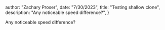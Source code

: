 



  author: "Zachary Proser",
  date: "7/30/2023",
  title: "Testing shallow clone",
  description: "Any noticeable speed difference?", 
 }

  
 Any noticeable speed difference?            
  
